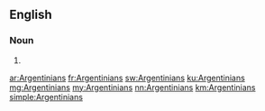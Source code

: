 ==English==

===Noun===
{{head|en}}

# {{plural of|Argentinian}}

[[ar:Argentinians]]
[[fr:Argentinians]]
[[sw:Argentinians]]
[[ku:Argentinians]]
[[mg:Argentinians]]
[[my:Argentinians]]
[[nn:Argentinians]]
[[km:Argentinians]]
[[simple:Argentinians]]
